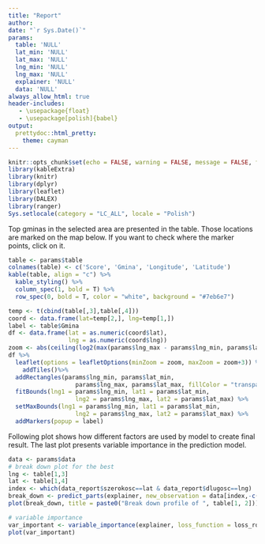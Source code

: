 ```yaml
---
title: "Report"
author: 
date: "`r Sys.Date()`"
params:
  table: 'NULL'
  lat_min: 'NULL' 
  lat_max: 'NULL'
  lng_min: 'NULL'
  lng_max: 'NULL' 
  explainer: 'NULL'
  data: 'NULL'
always_allow_html: true
header-includes:
   - \usepackage{float}
   - \usepackage[polish]{babel}
output:
  prettydoc::html_pretty:
    theme: cayman
---
```


```r
knitr::opts_chunk$set(echo = FALSE, warning = FALSE, message = FALSE, fig.align = "center")
library(kableExtra)
library(knitr)
library(dplyr)
library(leaflet)
library(DALEX)
library(ranger)
Sys.setlocale(category = "LC_ALL", locale = "Polish")
```

Top gminas in the selected area are presented in the table. Those locations are marked on the map below. If you want to check where the marker points, click on it.

```r
table <- params$table
colnames(table) <- c('Score', 'Gmina', 'Longitude', 'Latitude')
kable(table, align = "c") %>%
  kable_styling() %>%
  column_spec(1, bold = T) %>%
  row_spec(0, bold = T, color = "white", background = "#7eb6e7")

```

```r
temp <- t(cbind(table[,3],table[,4]))
coord <- data.frame(lat=temp[2,], lng=temp[1,])
label <- table$Gmina
df <- data.frame(lat = as.numeric(coord$lat),
                 lng = as.numeric(coord$lng))
zoom <- abs(ceiling(log2(max(params$lng_max - params$lng_min, params$lat_max - params$lat_min) / 256))) +1
df %>%
  leaflet(options = leafletOptions(minZoom = zoom, maxZoom = zoom+3)) %>%
    addTiles()%>%
  addRectangles(params$lng_min, params$lat_min,
                   params$lng_max, params$lat_max, fillColor = "transparent") %>%
  fitBounds(lng1 = params$lng_min, lat1 = params$lat_min,
                   lng2 = params$lng_max, lat2 = params$lat_max) %>%
  setMaxBounds(lng1 = params$lng_min, lat1 = params$lat_min,
                   lng2 = params$lng_max, lat2 = params$lat_max) %>%
  addMarkers(popup = label)
```

Following plot shows how different factors are used by model to create final result. The last plot presents variable importance in the prediction model.

```r

data <- params$data
# break down plot for the best
lng <- table[1,3]
lat <- table[1,4]
index <- which(data_report$szerokosc==lat & data_report$dlugosc==lng)
break_down <- predict_parts(explainer, new_observation = data[index,-c(1:3)]) # wyciągnąć z data tą obserwację co naj 
plot(break_down, title = paste0("Break down profile of ", table[1, 2]))
```


```r
# variable importance
var_important <- variable_importance(explainer, loss_function = loss_root_mean_square)
plot(var_important)
```